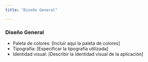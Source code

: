 ```yaml
---
title: "Diseño General"

---
```


### Diseño General
- Paleta de colores: [Incluir aquí la paleta de colores]
- Tipografía: [Especificar la tipografía utilizada]
- Identidad visual: [Describir la identidad visual de la aplicación]